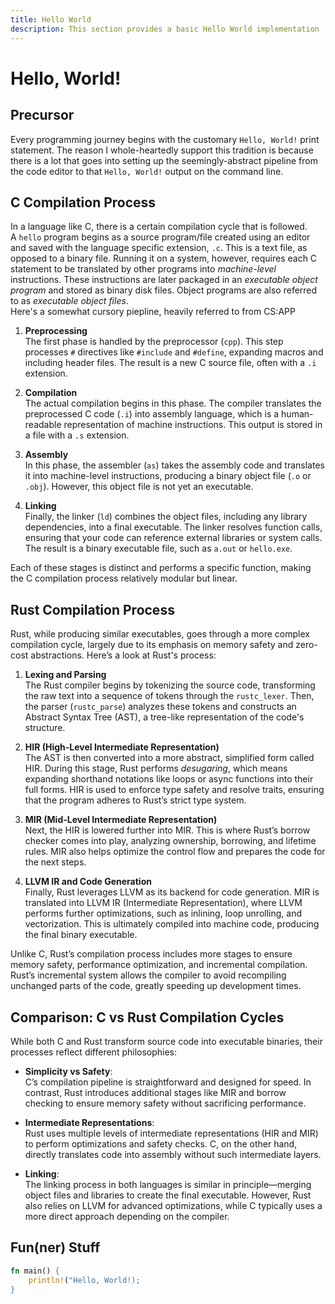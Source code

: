 ```yaml
---
title: Hello World
description: This section provides a basic Hello World implementation
---
```

# Hello, World!

## Precursor

Every programming journey begins with the customary `Hello, World!` print statement. The reason I whole-heartedly support this tradition is because there is a lot that goes into setting up the seemingly-abstract pipeline from the code editor to that `Hello, World!` output on the command line.

## C Compilation Process
In a language like C, there is a certain compilation cycle that is followed.  
A `hello` program begins as a source program/file created using an editor and saved with the language specific extension, `.c`. This is a text file, as opposed to a binary file. Running it on a system, however, requires each C statement to be translated by other programs into *machine-level* instructions. These instructions are later packaged in an *executable object program* and stored as binary disk files. Object programs are also referred to as *executable object files*.  
Here's a somewhat cursory piepline, heavily referred to from CS:APP

1. **Preprocessing**  
   The first phase is handled by the preprocessor (`cpp`). This step processes `#` directives like `#include` and `#define`, expanding macros and including header files. The result is a new C source file, often with a `.i` extension.

2. **Compilation**  
   The actual compilation begins in this phase. The compiler translates the preprocessed C code (`.i`) into assembly language, which is a human-readable representation of machine instructions. This output is stored in a file with a `.s` extension.

3. **Assembly**  
   In this phase, the assembler (`as`) takes the assembly code and translates it into machine-level instructions, producing a binary object file (`.o` or `.obj`). However, this object file is not yet an executable.

4. **Linking**  
   Finally, the linker (`ld`) combines the object files, including any library dependencies, into a final executable. The linker resolves function calls, ensuring that your code can reference external libraries or system calls. The result is a binary executable file, such as `a.out` or `hello.exe`.

Each of these stages is distinct and performs a specific function, making the C compilation process relatively modular but linear.

## Rust Compilation Process

Rust, while producing similar executables, goes through a more complex compilation cycle, largely due to its emphasis on memory safety and zero-cost abstractions. Here’s a look at Rust's process:

1. **Lexing and Parsing**  
   The Rust compiler begins by tokenizing the source code, transforming the raw text into a sequence of tokens through the `rustc_lexer`. Then, the parser (`rustc_parse`) analyzes these tokens and constructs an Abstract Syntax Tree (AST), a tree-like representation of the code's structure.

2. **HIR (High-Level Intermediate Representation)**  
   The AST is then converted into a more abstract, simplified form called HIR. During this stage, Rust performs *desugaring*, which means expanding shorthand notations like loops or async functions into their full forms. HIR is used to enforce type safety and resolve traits, ensuring that the program adheres to Rust’s strict type system.

3. **MIR (Mid-Level Intermediate Representation)**  
   Next, the HIR is lowered further into MIR. This is where Rust’s borrow checker comes into play, analyzing ownership, borrowing, and lifetime rules. MIR also helps optimize the control flow and prepares the code for the next steps.

4. **LLVM IR and Code Generation**  
   Finally, Rust leverages LLVM as its backend for code generation. MIR is translated into LLVM IR (Intermediate Representation), where LLVM performs further optimizations, such as inlining, loop unrolling, and vectorization. This is ultimately compiled into machine code, producing the final binary executable.

Unlike C, Rust’s compilation process includes more stages to ensure memory safety, performance optimization, and incremental compilation. Rust’s incremental system allows the compiler to avoid recompiling unchanged parts of the code, greatly speeding up development times.

## Comparison: C vs Rust Compilation Cycles

While both C and Rust transform source code into executable binaries, their processes reflect different philosophies:

- **Simplicity vs Safety**:  
  C’s compilation pipeline is straightforward and designed for speed. In contrast, Rust introduces additional stages like MIR and borrow checking to ensure memory safety without sacrificing performance. 

- **Intermediate Representations**:  
  Rust uses multiple levels of intermediate representations (HIR and MIR) to perform optimizations and safety checks. C, on the other hand, directly translates code into assembly without such intermediate layers.

- **Linking**:  
  The linking process in both languages is similar in principle—merging object files and libraries to create the final executable. However, Rust also relies on LLVM for advanced optimizations, while C typically uses a more direct approach depending on the compiler.


## Fun(ner) Stuff
```rust
fn main() {
    println!("Hello, World!);
}
```